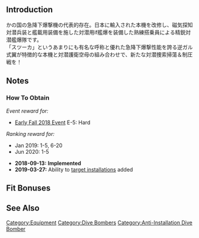 {{EquipmentInfo|306}}

==Introduction==
かの国の急降下爆撃機の代表的存在。日本に輸入された本機を改修し、磁気探知対潜兵装と艦載用装備を施した対潜用if艦爆を装備した熟練搭乗員による精鋭対潜艦爆隊です。<br>
「スツーカ」というあまりにも有名な呼称と優れた急降下爆撃性能を誇る逆ガル式翼が特徴的な本機と対潜護衛空母の組み合わせで、新たな対潜捜索掃蕩＆制圧戦を！

==Notes==
<div class="mw-collapsible"><h3>How To Obtain</h3>
<div class="mw-collapsible-content">
''Event reward for:''
* [[Early Fall 2018 Event]] E-5: Hard

''Ranking reward for:''
* Jan 2019: 1-5, 6-20
* Jun 2020: 1-5

</div></div>


<div class="mw-collapsible><h3>Updates History</h3>
<div class="mw-collapsible-content>
* '''2018-09-13:''' '''Implemented'''
* '''2019-03-27:''' Ability to [[Anti-Installation#General Characteristics|target installations]] added
</div></div>

==Fit Bonuses==
{{:Ju 87C Kai Ni (w/ KMX/Skilled)/Bonuses}}

==See Also==

{{Equipmentlist}}
[[Category:Equipment]]
[[Category:Dive Bombers]]
[[Category:Anti-Installation Dive Bomber]]